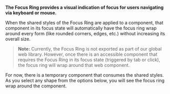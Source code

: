  


<Meta of={FocusRingStories} />

<Title>Focus Ring</Title>

**The Focus Ring provides a visual indication of focus for users navigating via keyboard or mouse.** 

When the shared styles of the Focus Ring are applied to a component, 
that component in its focus state will automatically have the focus ring wrap 
around every form (like rounded corners, edges, etc.) without increasing its overall size.

> **Note:**
> Currently, the Focus Ring is not exported as part of our global web library.
> However, once there is an accessible component that requires the Focus Ring 
  in its focus state (triggered by tab or click), the focus ring will wrap around that web component.

For now, there is a temporary component that consumes the shared styles. 
As you select any shape from the options below, you will see the focus ring wrap around the component.

<Primary />

<Controls />



